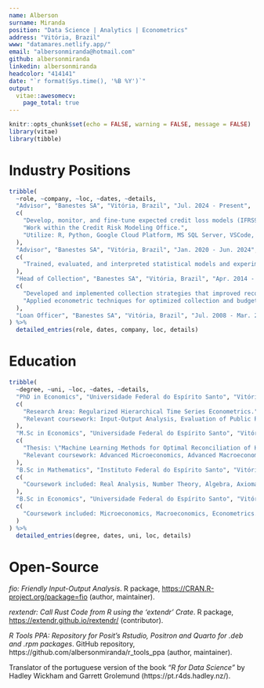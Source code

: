 ```yaml
---
name: Alberson
surname: Miranda
position: "Data Science | Analytics | Econometrics"
address: "Vitória, Brazil"
www: "datamares.netlify.app/"
email: "albersonmiranda@hotmail.com"
github: albersonmiranda
linkedin: albersonmiranda
headcolor: "414141"
date: "`r format(Sys.time(), '%B %Y')`"
output: 
  vitae::awesomecv:
    page_total: true
---
```


```r
knitr::opts_chunk$set(echo = FALSE, warning = FALSE, message = FALSE)
library(vitae)
library(tibble)
```

# Industry Positions

```r
tribble(
  ~role, ~company, ~loc, ~dates, ~details,
  "Advisor", "Banestes SA", "Vitória, Brazil", "Jul. 2024 - Present",
  c(
    "Develop, monitor, and fine-tune expected credit loss models (IFRS9) using statistical and machine learning techniques.",
    "Work within the Credit Risk Modeling Office.",
    "Utilize: R, Python, Google Cloud Platform, MS SQL Server, VSCode, Jira, Bitbucket."
  ),
  "Advisor", "Banestes SA", "Vitória, Brazil", "Jan. 2020 - Jun. 2024",
  c(
    "Trained, evaluated, and interpreted statistical models and experiments to support data-driven decision-making and product development within the Credit Innovation Office."
  ),
  "Head of Collection", "Banestes SA", "Vitória, Brazil", "Apr. 2014 - Dec. 2019",
  c(
    "Developed and implemented collection strategies that improved recovery rates by 12% annually.",
    "Applied econometric techniques for optimized collection and budget planning."
  ),
  "Loan Officer", "Banestes SA", "Vitória, Brazil", "Jul. 2008 - Mar. 2014", ""
) %>%
  detailed_entries(role, dates, company, loc, details)
```

# Education

```r
tribble(
  ~degree, ~uni, ~loc, ~dates, ~details,
  "PhD in Economics", "Universidade Federal do Espírito Santo", "Vitória, Brazil", "Jan. 2024 - Present",
  c(
    "Research Area: Regularized Hierarchical Time Series Econometrics.",
    "Relevant coursework: Input-Output Analysis, Evaluation of Public Policies, Multivariate Methods for Data Analysis."
  ),
  "M.Sc in Economics", "Universidade Federal do Espírito Santo", "Vitória, Brazil", "Jan. 2022 - Dec. 2023",
  c(
    "Thesis: \"Machine Learning Methods for Optimal Reconciliation of Hierarchical and Grouped Time Series.\"",
    "Relevant coursework: Advanced Microeconomics, Advanced Macroeconomics, Advanced Econometrics, Time Series Analysis, Economics of Information, Culture and Knowledge."
  ),
  "B.Sc in Mathematics", "Instituto Federal do Espírito Santo", "Vitória, Brazil", "Feb. 2018 - Dec. 2023",
  c(
    "Coursework included: Real Analysis, Number Theory, Algebra, Axiomatic Geometry, Linear Algebra, Statistics, and Complex Calculus."
  ),
  "B.Sc in Economics", "Universidade Federal do Espírito Santo", "Vitória, Brazil", "Feb. 2007 - Dec. 2013",
  c(
    "Coursework included: Microeconomics, Macroeconomics, Econometrics."
  )
) %>%
  detailed_entries(degree, dates, uni, loc, details)
```

# Open-Source

_fio: Friendly Input-Output Analysis_. R package, <https://CRAN.R-project.org/package=fio> (author, maintainer).

_rextendr: Call Rust Code from R using the 'extendr' Crate_. R package, <https://extendr.github.io/rextendr/> (contributor).

_R Tools PPA: Repository for Posit's Rstudio, Positron and Quarto for .deb and .rpm packages_. GitHub repository, https://github.com/albersonmiranda/r_tools_ppa (author, maintainer).

Translator of the portuguese version of the book _"R for Data Science"_ by Hadley Wickham and Garrett Grolemund (https://pt.r4ds.hadley.nz/).
